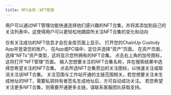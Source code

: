 ---
title: MPC金库：NFT管理
---

  用户可以通过NFT管理功能快速选择他们感兴趣的NFT合集，并将其添加到自己的关注列表中。这使得用户可以更轻松地跟踪所关注NFT合集的变化和动向

<Tip> 
仅有关注成功的NFT信息才会在金库页面上显示。
</Tip>

<Steps>
<Step title="打开ChainUp Custody App 或 PC端*">
    打开您的ChainUp Custody App并登录您的账户。
</Step>
<Step title="选择NFTs资产类型">
在App或PC端中，定位并选择“资产”页面。
在资产页面，选择“NFTs”资产类型，这将显示您所拥有的NFT合集。
</Step>
<Step title="进入NFT管理页面">
    点击右上角的加号图标，这将打开“NFT管理”页面。
    输入您想要关注的NFT合集名称，并在搜索结果中选择您希望关注的NFT合集。
</Step>
<Step title="快捷关注或取消关注合集">
    点击所选NFT合集旁边的关注图标，以快速关注或取消关注该NFT合集。
    <Tip> 
关注范围与工作站开通的主链范围相关。若您想要关注未生成地址的NFT，需要私钥持有者签名生成地址后，方可自动成功关注。
若您希望关注更多NFT合集，则需要开通更多主链。请联系客服团队获取支持。
</Tip>
</Step>
</Steps>
